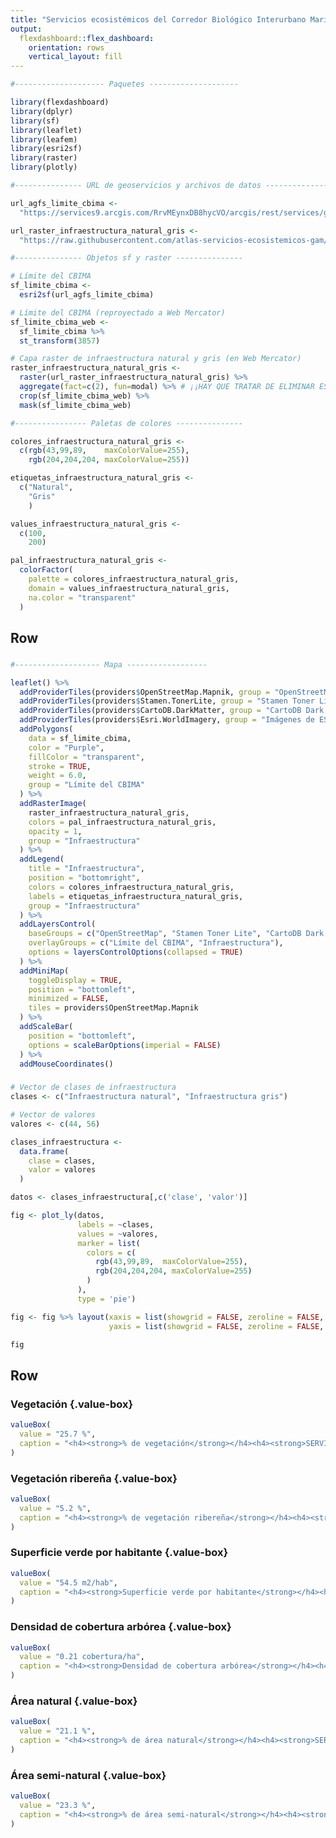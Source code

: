 ```yaml
---
title: "Servicios ecosistémicos del Corredor Biológico Interurbano María Aguilar"
output: 
  flexdashboard::flex_dashboard:
    orientation: rows
    vertical_layout: fill
---
```


```r
#-------------------- Paquetes --------------------

library(flexdashboard)
library(dplyr)
library(sf)
library(leaflet)
library(leafem)
library(esri2sf)
library(raster)
library(plotly)

#--------------- URL de geoservicios y archivos de datos --------------

url_agfs_limite_cbima <-
  "https://services9.arcgis.com/RrvMEynxDB8hycVO/arcgis/rest/services/gam_limite_cbi_maria_aguilar/FeatureServer/0"

url_raster_infraestructura_natural_gris <-
  "https://raw.githubusercontent.com/atlas-servicios-ecosistemicos-gam/datos-infraestructura-verde/master/cbima/IV_CBI_RIO_MARIA_AGUILAR_INFNATGRIS_WEB.TIF"

#--------------- Objetos sf y raster ---------------

# Límite del CBIMA
sf_limite_cbima <- 
  esri2sf(url_agfs_limite_cbima)

# Límite del CBIMA (reproyectado a Web Mercator)
sf_limite_cbima_web <- 
  sf_limite_cbima %>%
  st_transform(3857)

# Capa raster de infraestructura natural y gris (en Web Mercator)
raster_infraestructura_natural_gris <-
  raster(url_raster_infraestructura_natural_gris) %>%
  aggregate(fact=c(2), fun=modal) %>% # ¡¡HAY QUE TRATAR DE ELIMINAR ESTA AGRUPACIÓN. PODRÍA FUNCIONAR AL USAR MÁS MEMORIA LINUX!!
  crop(sf_limite_cbima_web) %>%
  mask(sf_limite_cbima_web)

#---------------- Paletas de colores ---------------

colores_infraestructura_natural_gris <- 
  c(rgb(43,99,89,    maxColorValue=255),
    rgb(204,204,204, maxColorValue=255))

etiquetas_infraestructura_natural_gris <- 
  c("Natural", 
    "Gris"
    )

values_infraestructura_natural_gris <- 
  c(100,
    200)

pal_infraestructura_natural_gris <- 
  colorFactor(
    palette = colores_infraestructura_natural_gris, 
    domain = values_infraestructura_natural_gris,
    na.color = "transparent"
  )

```


Row {data-height=600}
-----------------------------------------------------------------------

### {data-width=650}
```r

#------------------- Mapa ------------------

leaflet() %>%
  addProviderTiles(providers$OpenStreetMap.Mapnik, group = "OpenStreetMap") %>%
  addProviderTiles(providers$Stamen.TonerLite, group = "Stamen Toner Lite") %>%
  addProviderTiles(providers$CartoDB.DarkMatter, group = "CartoDB Dark Matter") %>%
  addProviderTiles(providers$Esri.WorldImagery, group = "Imágenes de ESRI") %>%
  addPolygons(
    data = sf_limite_cbima,
    color = "Purple",
    fillColor = "transparent",
    stroke = TRUE,
    weight = 6.0,
    group = "Límite del CBIMA"
  ) %>%
  addRasterImage(
    raster_infraestructura_natural_gris,
    colors = pal_infraestructura_natural_gris,
    opacity = 1,
    group = "Infraestructura"
  ) %>%
  addLegend(
    title = "Infraestructura",
    position = "bottomright",
    colors = colores_infraestructura_natural_gris,
    labels = etiquetas_infraestructura_natural_gris,
    group = "Infraestructura"
  ) %>%
  addLayersControl(
    baseGroups = c("OpenStreetMap", "Stamen Toner Lite", "CartoDB Dark Matter", "Imágenes de ESRI"),
    overlayGroups = c("Límite del CBIMA", "Infraestructura"),
    options = layersControlOptions(collapsed = TRUE)    
  ) %>%  
  addMiniMap(
    toggleDisplay = TRUE,
    position = "bottomleft",
    minimized = FALSE,
    tiles = providers$OpenStreetMap.Mapnik
  ) %>%
  addScaleBar(
    position = "bottomleft",
    options = scaleBarOptions(imperial = FALSE)
  ) %>%
  addMouseCoordinates()

```

### {data-width=350}
```r

# Vector de clases de infraestructura
clases <- c("Infraestructura natural", "Infraestructura gris")

# Vector de valores
valores <- c(44, 56)

clases_infraestructura <- 
  data.frame(
    clase = clases, 
    valor = valores
  )

datos <- clases_infraestructura[,c('clase', 'valor')]

fig <- plot_ly(datos, 
               labels = ~clases, 
               values = ~valores, 
               marker = list(
                 colors = c(
                   rgb(43,99,89,  maxColorValue=255),
                   rgb(204,204,204, maxColorValue=255)
                 )
               ),
               type = 'pie')

fig <- fig %>% layout(xaxis = list(showgrid = FALSE, zeroline = FALSE, showticklabels = FALSE),
                      yaxis = list(showgrid = FALSE, zeroline = FALSE, showticklabels = FALSE))

fig

```

Row {data-height=200}
-----------------------------------------------------------------------

### Vegetación {.value-box} {data-width=166}
```r
valueBox(
  value = "25.7 %", 
  caption = "<h4><strong>% de vegetación</strong></h4><h4><strong>SERVICIO ECOSISTÉMICO DE REGULACIÓN<br>Moderación de extremos del clima</strong></h4>"
)
```

### Vegetación ribereña {.value-box} {data-width=166}
```r
valueBox(
  value = "5.2 %", 
  caption = "<h4><strong>% de vegetación ribereña</strong></h4><h4><strong>SERVICIO ECOSISTÉMICO DE SOPORTE<br>Moderación de extremos del clima</strong></h4>"
)
```

### Superficie verde por habitante {.value-box} {data-width=170}
```r
valueBox(
  value = "54.5 m2/hab", 
  caption = "<h4><strong>Superficie verde por habitante</strong></h4><h4><strong>SERVICIO ECOSISTÉMICO CULTURAL<br>Beneficios estéticos</strong></h4>"
)
```

### Densidad de cobertura arbórea {.value-box} {data-width=166}
```r
valueBox(
  value = "0.21 cobertura/ha", 
  caption = "<h4><strong>Densidad de cobertura arbórea</strong></h4><h4><strong>SERVICIO ECOSISTÉMICO DE SOPORTE<br>Hábitat para la biodiversidad</strong></h4>"
)
```

### Área natural {.value-box} {data-width=166}
```r
valueBox(
  value = "21.1 %", 
  caption = "<h4><strong>% de área natural</strong></h4><h4><strong>SERVICIO ECOSISTÉMICO DE SOPORTE<br>Hábitat para la biodiversidad</strong></h4>"
)
```

### Área semi-natural {.value-box} {data-width=166}
```r
valueBox(
  value = "23.3 %", 
  caption = "<h4><strong>% de área semi-natural</strong></h4><h4><strong>SERVICIO ECOSISTÉMICO DE SOPORTE<br>Hábitat para la biodiversidad</strong></h4>"
)
```
